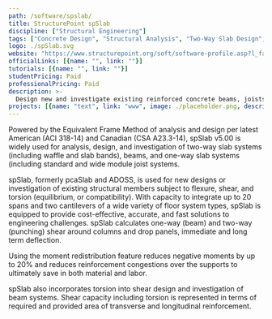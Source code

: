 ```yaml
---
path: /software/spslab/
title: StructurePoint spSlab
discipline: ["Structural Engineering"]
tags: ["Concrete Design", "Structural Analysis", "Two-Way Slab Design", "Beam Design", "One-Way Slab Design"]
logo: ./spSlab.svg
website: "https://www.structurepoint.org/soft/software-profile.asp?l_family_id=55"
officialLinks: [{name: "", link: ""}]
tutorials: [{name: "", link: ""}]
studentPricing: Paid
professionalPricing: Paid
description: >-
  Design new and investigate existing reinforced concrete beams, joists, one-way, two-way and slab band systems
projects: [{name: "text", link: "www", image: ./placeholder.png, description: "blah blah"}]
---
```


Powered by the Equivalent Frame Method of analysis and design per latest American (ACI 318-14) and Canadian (CSA A23.3-14), spSlab v5.00 is widely used for analysis, design, and investigation of two-way slab systems (including waffle and slab bands), beams, and one-way slab systems (including standard and wide module joist systems.

spSlab, formerly pcaSlab and ADOSS, is used for new designs or investigation of existing structural members subject to flexure, shear, and torsion (equilibrium, or compatibility). With capacity to integrate up to 20 spans and two cantilevers of a wide variety of floor system types, spSlab is equipped to provide cost-effective, accurate, and fast solutions to engineering challenges. spSlab calculates one-way (beam) and two-way (punching) shear around columns and drop panels, immediate and long term deflection.

Using the moment redistribution feature reduces negative moments by up to 20% and reduces reinforcement congestions over the supports to ultimately save in both material and labor.

spSlab also incorporates torsion into shear design and investigation of beam systems. Shear capacity including torsion is represented in terms of required and provided area of transverse and longitudinal reinforcement.
